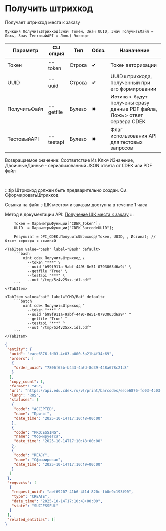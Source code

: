﻿---
sidebar_position: 11
description: Получить штрихкод и другие функции для работы с CDEK в Открытом пакете интеграций - бесплатной open-source библиотеке интеграций для 1С:Предприятие 8, OneScript и CLI
keywords: [1C, 1С, 1С:Предприятие, 1С:Предприятие 8.3, API, Интеграция, Сервисы, Обмен, OneScript, CLI, CDEK]
---


# Получить штрихкод
 Получает штрихкод места к заказу



`Функция ПолучитьШтрихкод(Знач Токен, Знач UUID, Знач ПолучитьФайл = Ложь, Знач ТестовыйAPI = Ложь) Экспорт`

  | Параметр | CLI опция | Тип | Обяз. | Назначение |
  |-|-|-|-|-|
  | Токен | --token | Строка | &#x2714; | Токен авторизации |
  | UUID | --uuid | Строка | &#x2714; | UUID штрихкода, полученный при его формировании |
  | ПолучитьФайл | --getfile | Булево | &#x2716; | Истина > будут получены сразу данные PDF файла, Ложь > ответ сервера CDEK |
  | ТестовыйAPI | --testapi | Булево | &#x2716; | Флаг использования API для тестовых запросов |

  
  Возвращаемое значение:   Соответствие Из КлючИЗначение, ДвоичныеДанные - сериализованный JSON ответа от CDEK или PDF файл

<br/>

:::tip
Штрихкод должен быть предварительно создан. См. СформироватьШтрихкод

Ссылка на файл с ШК местом к заказам доступна в течение 1 часа

Метод в документации API: [Получение ШК места к заказу](https://api-docs.cdek.ru/36967298.html)
:::
<br/>


```bsl title="Пример использования для 1С:Предприятие/OneScript"
    Токен = ПараметрыФункции["CDEK_Token"];
    UUID  = ПараметрыФункции["CDEK_BarcodeUUID"];

    Результат = OPI_CDEK.ПолучитьШтрихкод(Токен, UUID, , Истина); // Ответ сервера с ссылкой
```
    

 <Tabs>
  
    <TabItem value="bash" label="Bash" default>
        ```bash
            oint cdek ПолучитьШтрихкод \
              --token "***" \
              --uuid "b99f911a-9abf-4493-8e51-0793063d6a94" \
              --getfile "True" \
              --testapi "***" \
              --out "/tmp/5z4v25xx.idl.pdf"
        ```
    </TabItem>
  
    <TabItem value="bat" label="CMD/Bat" default>
        ```batch
            oint cdek ПолучитьШтрихкод ^
              --token "***" ^
              --uuid "b99f911a-9abf-4493-8e51-0793063d6a94" ^
              --getfile "True" ^
              --testapi "***" ^
              --out "/tmp/5z4v25xx.idl.pdf"
        ```
    </TabItem>
</Tabs>


```json title="Результат"
{
 "entity": {
  "uuid": "eace6876-fd03-4c03-a000-3a21b4f34c69",
  "orders": [
   {
    "order_uuid": "7806f65b-b443-4a7d-8d39-448a678c21d8"
   }
  ],
  "copy_count": 1,
  "format": "A5",
  "url": "https://api.edu.cdek.ru/v2/print/barcodes/eace6876-fd03-4c03-a000-3a21b4f34c69.pdf",
  "lang": "RUS",
  "statuses": [
   {
    "code": "ACCEPTED",
    "name": "Принят",
    "date_time": "2025-10-14T17:10:48+00:00"
   },
   {
    "code": "PROCESSING",
    "name": "Формируется",
    "date_time": "2025-10-14T17:10:48+00:00"
   },
   {
    "code": "READY",
    "name": "Сформирован",
    "date_time": "2025-10-14T17:10:49+00:00"
   }
  ]
 },
 "requests": [
  {
   "request_uuid": "aef69207-41b6-4f1d-820c-fb0e9c193f90",
   "type": "CREATE",
   "date_time": "2025-10-14T17:10:48+00:00",
   "state": "SUCCESSFUL"
  }
 ],
 "related_entities": []
}
```
